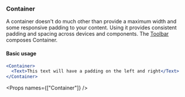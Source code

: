 
<Nav title="Container" />
<SEO title="Container" />

<Container>
<Article sidebar={[
  { id: 'Container', name: 'Container'},
  { id: 'Basic usage', name: 'Basic usage' },
  { id: 'Props', name: 'Props' }
]}>

# Container

A container doesn't do much other than provide a maximum width and some responsive padding to your content. Using it provides consistent padding and spacing across devices and components. The [Toolbar](/components/toolbar) composes Container.

#### Basic usage

```.jsx
<Container>
  <Text>This text will have a padding on the left and right</Text>
</Container>
```

<Props names={["Container"]} />

</Article>
</Container>
